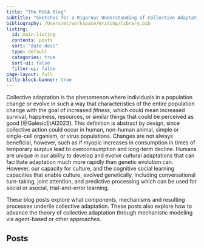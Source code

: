```yaml
---
title: "The RUCA Blog"
subtitle: "Sketches for a Rigorous Understanding of Collective Adaptation"
bibliography: /Users/mt/workspace/Writing/library.bib
listing:
  id: main-listing
  contents: posts
  sort: "date desc"
  type: default
  categories: true
  sort-ui: false
  filter-ui: false
page-layout: full
title-block-banner: true
---
```


Collective adaptation is the phenomenon where individuals in a population change or evolve in such a way that characteristics of the entire population change with the goal of increased *fitness*, which could mean increased survival, happiness, resources, or similar things that could be perceived as good [@GalesicEtAl2023]. This definition is abstract by design, since collective action could occur in human, non-human animal, simple or single-cell organism, or virus populations. Changes are not always beneficial, however, such as if myopic increases in consumption in times of temporary surplus lead to overconsumption and long-term decline. Humans are unique in our ability to develop and evolve cultural adaptations that can facilitate adaptation much more rapidly than genetic evolution can. However, our capacity for culture, and the cognitive social learning capacities that enable culture, evolved genetically, including conversational turn-taking, joint attention, and predictive processing which can be used for social or asocial, trial-and-error learning.

These blog posts explore what components, mechanisms and resulting processes underlie collective adaptation. These posts also explore how to advance the theory of collective adaptation through mechanistic modeling via agent-based or other approaches.

## Posts

::: {#main-listing}
:::
